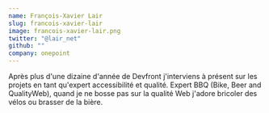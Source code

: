 ```yaml
---
name: François-Xavier Lair
slug: francois-xavier-lair
image: francois-xavier-lair.png
twitter: "@lair_net"
github: ""
company: onepoint
---
```


Après plus d'une dizaine d'année de Devfront j'interviens à présent sur les projets en tant qu'expert accessibilité et  qualité. Expert BBQ (Bike, Beer and QualityWeb), quand je ne bosse pas sur la qualité Web j'adore bricoler des vélos ou brasser de la bière.